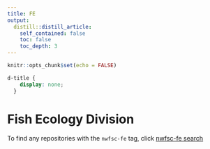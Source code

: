 ```yaml
---
title: FE
output:
  distill::distill_article:
    self_contained: false
    toc: false
    toc_depth: 3
---
```


```r
knitr::opts_chunk$set(echo = FALSE)
```

```css
d-title {
    display: none;
  }
```

# Fish Ecology Division

To find any repositories with the `nwfsc-fe` tag, click [nwfsc-fe search](https://github.com/search?q=topic%3Anwfsc-fe+org%3Anoaa-nwfsc&type=Repositories)
